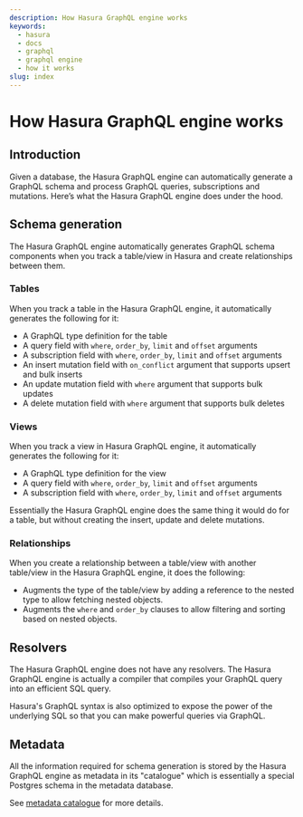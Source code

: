```yaml
---
description: How Hasura GraphQL engine works
keywords:
  - hasura
  - docs
  - graphql
  - graphql engine
  - how it works
slug: index
---
```


# How Hasura GraphQL engine works

## Introduction

Given a database, the Hasura GraphQL engine can automatically generate a
GraphQL schema and process GraphQL queries, subscriptions and mutations.
Here’s what the Hasura GraphQL engine does under the hood.

## Schema generation

The Hasura GraphQL engine automatically generates GraphQL schema
components when you track a table/view in Hasura and create
relationships between them.

### Tables

When you track a table in the Hasura GraphQL engine, it automatically
generates the following for it:

-   A GraphQL type definition for the table
-   A query field with `where`, `order_by`, `limit` and `offset`
    arguments
-   A subscription field with `where`, `order_by`, `limit` and `offset`
    arguments
-   An insert mutation field with `on_conflict` argument that supports
    upsert and bulk inserts
-   An update mutation field with `where` argument that supports bulk
    updates
-   A delete mutation field with `where` argument that supports bulk
    deletes

### Views

When you track a view in Hasura GraphQL engine, it automatically
generates the following for it:

-   A GraphQL type definition for the view
-   A query field with `where`, `order_by`, `limit` and `offset`
    arguments
-   A subscription field with `where`, `order_by`, `limit` and `offset`
    arguments

Essentially the Hasura GraphQL engine does the same thing it would do
for a table, but without creating the insert, update and delete
mutations.

### Relationships

When you create a relationship between a table/view with another
table/view in the Hasura GraphQL engine, it does the following:

-   Augments the type of the table/view by adding a reference to the
    nested type to allow fetching nested objects.
-   Augments the `where` and `order_by` clauses to allow filtering and
    sorting based on nested objects.

## Resolvers

The Hasura GraphQL engine does not have any resolvers. The Hasura
GraphQL engine is actually a compiler that compiles your GraphQL query
into an efficient SQL query.

Hasura's GraphQL syntax is also optimized to expose the power of the
underlying SQL so that you can make powerful queries via GraphQL.

## Metadata

All the information required for schema generation is stored by the
Hasura GraphQL engine as metadata in its "catalogue" which is
essentially a special Postgres schema in the metadata database.

See [metadata catalogue](/graphql/core/how-it-works/metadata-schema) for more details.
